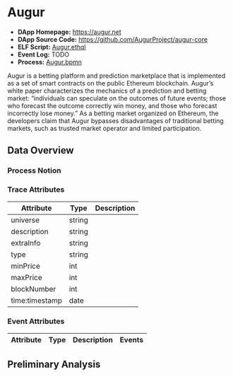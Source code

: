 # Augur

- **DApp Homepage:** <https://augur.net>
- **DApp Source Code:** <https://github.com/AugurProject/augur-core>
- **ELF Script:** [Augur.ethql](./elf-scripts/Augur.ethql)
- **Event Log:** TODO
- **Process:** [Augur.bpmn](./data/Augur.bpmn)

Augur is a betting platform and prediction marketplace that is implemented as a set of smart contracts on the public Ethereum blockchain.
Augur’s white paper characterizes the mechanics of a prediction and betting market: “individuals can speculate on the outcomes of future events; those who forecast the outcome correctly win money, and those who forecast incorrectly lose
money.” As a betting market organized on Ethereum, the developers claim that Augur bypasses disadvantages of traditional betting markets, such as trusted market operator and limited participation.

## Data Overview

### Process Notion

### Trace Attributes

| Attribute | Type | Description |
| --- | --- | --- |
| universe | string | |
| description | string | |
| extraInfo | string | |
| type | string | |
| minPrice | int | |
| maxPrice | int | |
| blockNumber | int | |
| time:timestamp | date | |

### Event Attributes

| Attribute | Type | Description | Events |
| --- | --- | --- | --- |



## Preliminary Analysis
